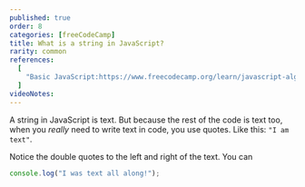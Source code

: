 ```yaml
---
published: true
order: 8
categories: [freeCodeCamp]
title: What is a string in JavaScript?
rarity: common
references:
  [
    "Basic JavaScript:https://www.freecodecamp.org/learn/javascript-algorithms-and-data-structures/basic-javascript",
  ]
videoNotes:
---
```


A string in JavaScript is text. But because the rest of the code is text too, when you _really_ need to write text in code, you use quotes. Like this: `"I am text"`.

Notice the double quotes to the left and right of the text. You can

```javascript
console.log("I was text all along!");
```
